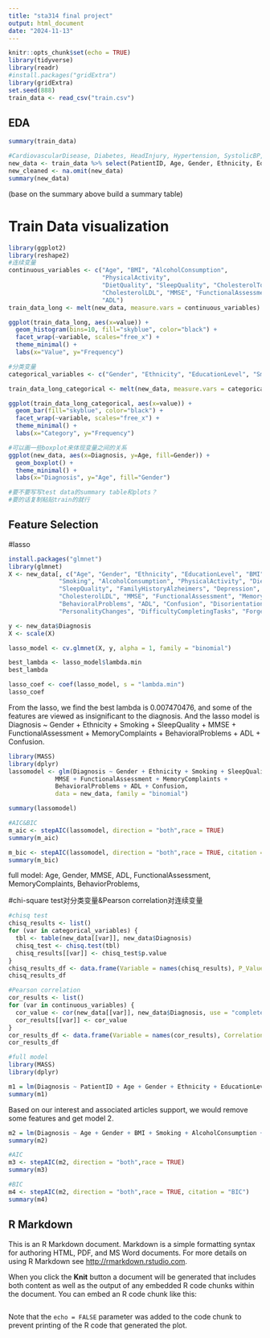 ```yaml
---
title: "sta314 final project"
output: html_document
date: "2024-11-13"
---
```


```r
knitr::opts_chunk$set(echo = TRUE)
library(tidyverse)
library(readr)
#install.packages("gridExtra")
library(gridExtra)
set.seed(888)
train_data <- read_csv("train.csv")
```

## EDA

```r
summary(train_data)
```


```r
#CardiovascularDisease, Diabetes, HeadInjury, Hypertension, SystolicBP, DiastolicBP, DoctorInCharge was not included.
new_data <- train_data %>% select(PatientID, Age, Gender, Ethnicity, EducationLevel, BMI, Smoking, AlcoholConsumption, PhysicalActivity, DietQuality, SleepQuality, FamilyHistoryAlzheimers, Depression, CholesterolTotal, CholesterolLDL, MMSE, FunctionalAssessment, MemoryComplaints, BehavioralProblems, ADL, Confusion, Disorientation, PersonalityChanges, DifficultyCompletingTasks, Forgetfulness, Diagnosis)
new_cleaned <- na.omit(new_data)
summary(new_data)
```

(base on the summary above build a summary table)

# Train Data visualization
```r
library(ggplot2)
library(reshape2)
#连续变量
continuous_variables <- c("Age", "BMI", "AlcoholConsumption",
                          "PhysicalActivity", 
                          "DietQuality", "SleepQuality", "CholesterolTotal",
                          "CholesterolLDL", "MMSE", "FunctionalAssessment",
                          "ADL")
train_data_long <- melt(new_data, measure.vars = continuous_variables)

ggplot(train_data_long, aes(x=value)) +
  geom_histogram(bins=10, fill="skyblue", color="black") +
  facet_wrap(~variable, scales="free_x") +
  theme_minimal() +
  labs(x="Value", y="Frequency")

#分类变量
categorical_variables <- c("Gender", "Ethnicity", "EducationLevel", "Smoking", "FamilyHistoryAlzheimers", "Depression", "MemoryComplaints", "BehavioralProblems", "Confusion", "Disorientation", "PersonalityChanges", "DifficultyCompletingTasks", "Forgetfulness", "Diagnosis")

train_data_long_categorical <- melt(new_data, measure.vars = categorical_variables)

ggplot(train_data_long_categorical, aes(x=value)) +
  geom_bar(fill="skyblue", color="black") +
  facet_wrap(~variable, scales="free_x") +
  theme_minimal() +
  labs(x="Category", y="Frequency")

```



```r
#可以画一些boxplot来体现变量之间的关系
ggplot(new_data, aes(x=Diagnosis, y=Age, fill=Gender)) +
  geom_boxplot() +
  theme_minimal() +
  labs(x="Diagnosis", y="Age", fill="Gender")

```

```r
#要不要写写test data的summary table和plots？
#要的话复制粘贴train的就行

```

## Feature Selection

#lasso
```r
install.packages("glmnet")
library(glmnet)
X <- new_data[, c("Age", "Gender", "Ethnicity", "EducationLevel", "BMI", 
              "Smoking", "AlcoholConsumption", "PhysicalActivity", "DietQuality", 
              "SleepQuality", "FamilyHistoryAlzheimers", "Depression", "CholesterolTotal", 
              "CholesterolLDL", "MMSE", "FunctionalAssessment", "MemoryComplaints", 
              "BehavioralProblems", "ADL", "Confusion", "Disorientation", 
              "PersonalityChanges", "DifficultyCompletingTasks", "Forgetfulness")]

y <- new_data$Diagnosis
X <- scale(X)

lasso_model <- cv.glmnet(X, y, alpha = 1, family = "binomial")

best_lambda <- lasso_model$lambda.min
best_lambda

lasso_coef <- coef(lasso_model, s = "lambda.min")
lasso_coef
```
From the lasso, we find the best lambda is 0.007470476, and some of the features are viewed as insignificant to the diagnosis. And the lasso model is Diagnosis ~ Gender + Ethnicity + Smoking + SleepQuality + MMSE + FunctionalAssessment + MemoryComplaints + BehavioralProblems + ADL + Confusion.

```r
library(MASS)
library(dplyr)
lassomodel <- glm(Diagnosis ~ Gender + Ethnicity + Smoking + SleepQuality + 
             MMSE + FunctionalAssessment + MemoryComplaints + 
             BehavioralProblems + ADL + Confusion, 
             data = new_data, family = "binomial")

summary(lassomodel)

#AIC&BIC
m_aic <- stepAIC(lassomodel, direction = "both",race = TRUE)
summary(m_aic)

m_bic <- stepAIC(lassomodel, direction = "both",race = TRUE, citation = "BIC")
summary(m_bic)

```






full model: Age, Gender, MMSE, ADL, FunctionalAssessment, MemoryComplaints, BehaviorProblems, 

#chi-square test对分类变量&Pearson correlation对连续变量
```r
#chisq test
chisq_results <- list()
for (var in categorical_variables) {
  tbl <- table(new_data[[var]], new_data$Diagnosis)
  chisq_test <- chisq.test(tbl)
  chisq_results[[var]] <- chisq_test$p.value
}
chisq_results_df <- data.frame(Variable = names(chisq_results), P_Value = unlist(chisq_results))
chisq_results_df

#Pearson correlation
cor_results <- list()
for (var in continuous_variables) {
  cor_value <- cor(new_data[[var]], new_data$Diagnosis, use = "complete.obs", method = "pearson")
  cor_results[[var]] <- cor_value
}
cor_results_df <- data.frame(Variable = names(cor_results), Correlation = unlist(cor_results))
cor_results_df
```





```r
#full model
library(MASS)
library(dplyr)

m1 = lm(Diagnosis ~ PatientID + Age + Gender + Ethnicity + EducationLevel + BMI + Smoking + AlcoholConsumption + PhysicalActivity + DietQuality + SleepQuality + FamilyHistoryAlzheimers + Depression + CholesterolTotal + CholesterolLDL + MMSE + FunctionalAssessment + MemoryComplaints + BehavioralProblems + ADL + Confusion + Disorientation + PersonalityChanges + DifficultyCompletingTasks + Forgetfulness)
summary(m1)

```

Based on our interest and associated articles support, we would remove some features and get model 2.

```r
m2 = lm(Diagnosis ~ Age + Gender + BMI + Smoking + AlcoholConsumption + PhysicalActivity + DietQuality + SleepQuality + FamilyHistoryAlzheimers + Depression +  CholesterolLDL + MMSE + FunctionalAssessment + MemoryComplaints + BehavioralProblems + ADL + Confusion + Disorientation + PersonalityChanges + DifficultyCompletingTasks + Forgetfulness)
summary(m2)

#AIC
m3 <- stepAIC(m2, direction = "both",race = TRUE)
summary(m3)

#BIC
m4 <- stepAIC(m2, direction = "both",race = TRUE, citation = "BIC")
summary(m4)

```






## R Markdown

This is an R Markdown document. Markdown is a simple formatting syntax for authoring HTML, PDF, and MS Word documents. For more details on using R Markdown see <http://rmarkdown.rstudio.com>.

When you click the **Knit** button a document will be generated that includes both content as well as the output of any embedded R code chunks within the document. You can embed an R code chunk like this:


```r

```

Note that the `echo = FALSE` parameter was added to the code chunk to prevent printing of the R code that generated the plot.
